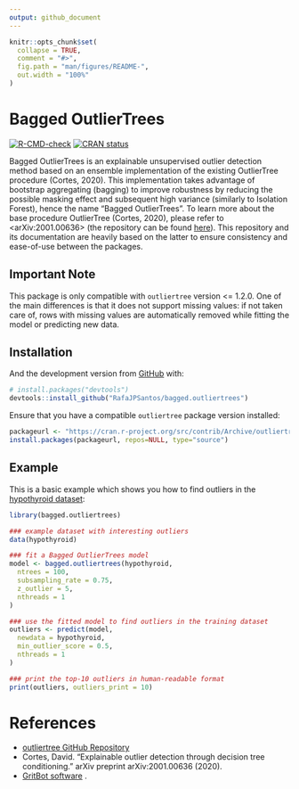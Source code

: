```yaml
---
output: github_document
---
```


<!-- README.md is generated from README.Rmd. Please edit that file -->

```r
knitr::opts_chunk$set(
  collapse = TRUE,
  comment = "#>",
  fig.path = "man/figures/README-",
  out.width = "100%"
)
```

# Bagged OutlierTrees

<!-- badges: start -->
[![R-CMD-check](https://github.com/r-lib/usethis/workflows/R-CMD-check/badge.svg)](https://github.com/r-lib/usethis/actions)
[![CRAN status](https://www.r-pkg.org/badges/version/usethis)](https://CRAN.R-project.org/package=usethis)
<!-- badges: end -->

Bagged OutlierTrees is an explainable unsupervised outlier detection method based on an ensemble implementation of the existing OutlierTree procedure (Cortes, 2020). This implementation takes advantage of bootstrap aggregating (bagging) to improve robustness by reducing the possible masking effect and subsequent high variance (similarly to Isolation Forest), hence the name "Bagged OutlierTrees". To learn more about the base procedure OutlierTree (Cortes, 2020), please refer to <arXiv:2001.00636> (the repository can be found [here](https://github.com/david-cortes/outliertree)). This repository and its documentation are heavily based on the latter to ensure consistency and ease-of-use between the packages.

## Important Note

This package is only compatible with `outliertree` version <= 1.2.0. One of the main differences is that it does not support missing values: if not taken care of, rows with missing values are automatically removed while fitting the model or predicting new data.


## Installation

<!-- You can install the released version of bagged.outliertrees from [CRAN](https://CRAN.R-project.org) with:

``` r
install.packages("bagged.outliertrees")
```
-->

And the development version from [GitHub](https://github.com/) with:

``` r
# install.packages("devtools")
devtools::install_github("RafaJPSantos/bagged.outliertrees")
```

Ensure that you have a compatible `outliertree` package version installed:

``` r
packageurl <- "https://cran.r-project.org/src/contrib/Archive/outliertree/outliertree_1.2.0.tar.gz"
install.packages(packageurl, repos=NULL, type="source")
```

## Example

This is a basic example which shows you how to find outliers in the [hypothyroid dataset](http://archive.ics.uci.edu/ml/datasets/thyroid+disease):

```r
library(bagged.outliertrees)

### example dataset with interesting outliers
data(hypothyroid)

### fit a Bagged OutlierTrees model
model <- bagged.outliertrees(hypothyroid,
  ntrees = 100,
  subsampling_rate = 0.75,
  z_outlier = 5,
  nthreads = 1
)

### use the fitted model to find outliers in the training dataset
outliers <- predict(model,
  newdata = hypothyroid,
  min_outlier_score = 0.5,
  nthreads = 1
)

### print the top-10 outliers in human-readable format
print(outliers, outliers_print = 10)
```


# References

* [outliertree GitHub Repository](https://github.com/david-cortes/outliertree)
* Cortes, David. "Explainable outlier detection through decision tree conditioning." arXiv preprint arXiv:2001.00636 (2020).
* [GritBot software](https://www.rulequest.com/gritbot-info.html) .

